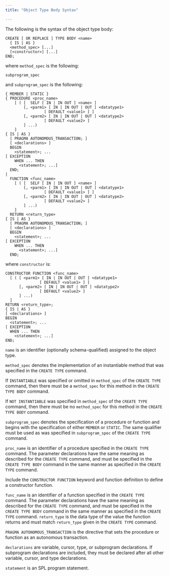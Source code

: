 ```yaml
---
title: "Object Type Body Syntax"

---
```


<div id="object_type_body_syntax" class="registered_link"></div>

The following is the syntax of the object type body:

```text
CREATE [ OR REPLACE ] TYPE BODY <name>
  { IS | AS }
  <method_spec> [...]
  [<constructor>] [...]
END;
```

where `method_spec` is the following:

`subprogram_spec`

and `subprogram_spec` is the following:

```text
{ MEMBER | STATIC }
{ PROCEDURE <proc_name>
    [ ( [  SELF [ IN | IN OUT ] <name> ]
        [, <parm1> [ IN | IN OUT | OUT ] <datatype1>
                 [ DEFAULT <value1> ] ]
        [, <parm2> [ IN | IN OUT | OUT ] <datatype2>
                 [ DEFAULT <value2> ]
        ] ...)
    ]
{ IS | AS }
  [ PRAGMA AUTONOMOUS_TRANSACTION; ]
  [ <declarations> ]
  BEGIN
    <statement>; ...
[ EXCEPTION
    WHEN ... THEN
      <statement>; ...]
  END;
|
  FUNCTION <func_name>
    [ ( [  SELF [ IN | IN OUT ] <name> ]
        [, <parm1> [ IN | IN OUT | OUT ] <datatype1>
                 [ DEFAULT <value1> ] ]
        [, <parm2> [ IN | IN OUT | OUT ] <datatype2>
                 [ DEFAULT <value2> ]
        ] ...)
    ]
  RETURN <return_type>
{ IS | AS }
  [ PRAGMA AUTONOMOUS_TRANSACTION; ]
  [ <declarations> ]
  BEGIN
    <statement>; ...
[ EXCEPTION
    WHEN ... THEN
      <statement>; ...]
  END;
```

where `constructor` is:

```text
CONSTRUCTOR FUNCTION <func_name>
  [ ( [ <parm1> [ IN | IN OUT | OUT ] <datatype1>
               [ DEFAULT <value1> ] ]
      [, <parm2> [ IN | IN OUT | OUT ] <datatype2>
               [ DEFAULT <value2> ]
      ] ...)
  ]
RETURN <return_type>;
{ IS | AS }
[ <declarations> ]
BEGIN
  <statement>; ...
[ EXCEPTION
  WHEN ... THEN
    <statement>; ...]
END;
```

`name` is an identifier (optionally schema-qualified) assigned to the object type.

`method_spec` denotes the implementation of an instantiable method that was specified in the `CREATE TYPE` command.

If `INSTANTIABLE` was specified or omitted in `method_spec` of the `CREATE TYPE` command, then there must be a `method_spec` for this method in the `CREATE TYPE BODY` command.

If `NOT INSTANTIABLE` was specified in `method_spec` of the `CREATE TYPE` command, then there must be no `method_spec` for this method in the `CREATE TYPE BODY` command.

`subprogram_spec` denotes the specification of a procedure or function and begins with the specification of either `MEMBER` or `STATIC`. The same qualifier must be used as was specified in `subprogram_spec` of the `CREATE TYPE` command.

`proc_name` is an identifier of a procedure specified in the `CREATE TYPE` command. The parameter declarations have the same meaning as described for the `CREATE TYPE` command, and must be specified in the `CREATE TYPE BODY` command in the same manner as specified in the `CREATE TYPE` command.

Include the `CONSTRUCTOR FUNCTION` keyword and function definition to define a constructor function.

`func_name` is an identifier of a function specified in the `CREATE TYPE` command. The parameter declarations have the same meaning as described for the `CREATE TYPE` command, and must be specified in the `CREATE TYPE BODY` command in the same manner as specified in the `CREATE TYPE` command. `return_type` is the data type of the value the function returns and must match `return_type` given in the `CREATE TYPE` command.

`PRAGMA AUTONOMOUS_TRANSACTION` is the directive that sets the procedure or function as an autonomous transaction.

`declarations` are variable, cursor, type, or subprogram declarations. If subprogram declarations are included, they must be declared after all other variable, cursor, and type declarations.

`statement` is an SPL program statement.
